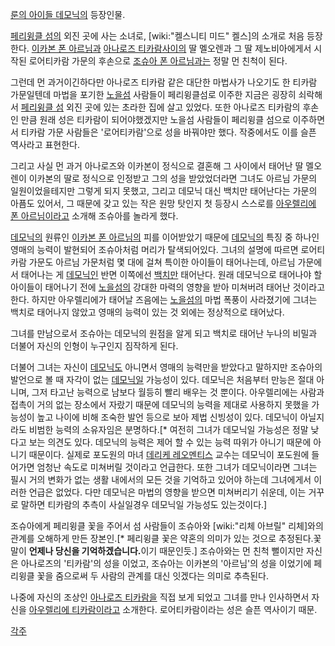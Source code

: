 [[룬의 아이들 데모닉]]의 등장인물.

[[페리윙클 섬]]의 외진 곳에 사는 소녀로, [wiki:"켈스니티 미드" 켈스]의 소개로 처음 등장한다. [[이카본 폰 아르님]]과 [[아나로즈 티카람]]사이의 딸 멜오렌과 그 딸 제노비아에게서 시작된 로어티카람 가문의 후손으로 [[조슈아 폰 아르님]]과는 정말 먼 친척이 된다. 

그런데 먼 과거이긴하다만 아나로즈 티카람 같은 대단한 마법사가 나오기도 한 티카람 가문일텐데 마법을 포기한 [[노을섬]] 사람들이 페리윙클섬로 이주한 지금은 굉장히 쇠락해서 [[페리윙클 섬]] 외진 곳에 있는 초라한 집에 살고 있었다. 또한 아나로즈 티카람의 후손인 만큼 원래 성은 티카람이 되어야했겠지만 노을섬 사람들이 페리윙클 섬으로 이주하면서 티카람 가문 사람들은 '로어티카람'으로 성을 바꿔야만 했다. 작중에서도 이를 슬픈 역사라고 표현한다.

그리고 사실 먼 과거 아나로즈와 이카본이 정식으로 결혼해 그 사이에서 태어난 딸 멜오렌이 이카본의 딸로 정식으로 인정받고 그의 성을 받았었더라면 그녀도 아르님 가문의 일원이었을테지만 그렇게 되지 못했고, 그리고 데모닉 대신 백치만 태어난다는 가문의 아픔도 있어서, 그 때문에 갖고 있는 작은 원망 탓인지 첫 등장시 스스로를 [[아우렐리에 폰 아르님]]이라고 소개해 조슈아를 놀라게 했다.

[[데모닉]]의 원류인 [[이카본 폰 아르님]]의 피를 이어받았기 때문에 [[데모닉]]의 특징 중 하나인 영매의 능력이 발현되어 조슈아처럼 머리가 탈색되어있다. 그녀의 설명에 따르면 로어티카람 가문도 아르님 가문처럼 몇 대에 걸쳐 특이한 아이들이 태어나는데, 아르님 가문에서 태어나는 게 [[데모닉]]인 반면 이쪽에선 [[백치]]만 태어난다. 원래 데모닉으로 태어나야 할 아이들이 태어나기 전에 [[노을섬]]의 강대한 마력의 영향을 받아 미쳐버려 태어난 것이라고 한다. 하지만 아우렐리에가 태어날 즈음에는 [[노을섬]]의 마법 폭풍이 사라졌기에 그녀는 백치로 태어나지 않았고 영매의 능력이 있는 것 외에는 정상적으로 태어났다. 

그녀를 만남으로서 조슈아는 데모닉의 원점을 알게 되고 백치로 태어난 누나의 비밀과 더불어 자신의 인형이 누구인지 짐작하게 된다.

더불어 그녀는 자신이 [[데모닉]]도 아니면서 영매의 능력만을 받았다고 말하지만 조슈아의 발언으로 볼 때 자각이 없는 [[데모닉]]일 가능성이 있다. 데모닉은 처음부터 만능은 절대 아니며, 그저 타고난 능력으로 남보다 월등히 빨리 배우는 것 뿐이다. 아우렐리에는 사람과 접촉이 거의 없는 장소에서 자랐기 때문에 데모닉의 능력을 제대로 사용하지 못했을 가능성이 높고 나이에 비해 조숙한 발언 등으로 보아 제법 신빙성이 있다. 데모닉이 아닐지라도 비범한 능력의 소유자임은 분명하다.[* 여전히 그녀가 데모닉일 가능성은 정말 낮다고 보는 의견도 있다. 데모닉의 능력은 제어 할 수 있는 능력 따위가 아니기 때문에 아니기 때문이다. 실제로 포도원의 마녀 [[데리케 레오멘티스]] 교수는 데모닉이 포도원에 들어가면 엄청난 속도로 미쳐버릴 것이라고 언급한다. 또한 그녀가 데모닉이라면 그녀는 필시 거의 변화가 없는 생활 내에서의 모든 것을 기억하고 있어야 하는데 그녀에게서 이러한 언급은 없었다. 다만 데모닉은 마법의 영향을 받으면 미쳐버리기 쉬운데, 이는 거꾸로 말하면 티카람의 추측이 사실일경우 데모닉일 가능성도 있는것이다.] 

조슈아에게 페리윙클 꽃을 주어서 섬 사람들이 조슈아와 [wiki:"리체 아브릴" 리체]와의 관계를 오해하게 만든 장본인.[* 페리윙클 꽃은 약혼의 의미가 있는 것으로 추정된다.꽃말이 '''언제나 당신을 기억하겠습니다.'''이기 때문인듯.] 조슈아와는 먼 친척 뻘이지만 자신은 아나로즈의 '티카람'의 성을 이었고, 조슈아는 이카본의 '아르님'의 성을 이었기에 페리윙클 꽃을 줌으로써 두 사람의 관계를 대신 잇겠다는 의미로 추측된다.

나중에 자신의 조상인 [[아나로즈 티카람]]을 직접 보게 되었고 그녀를 만나 인사하면서 자신을 [[아우렐리에 티카람]]이라고 소개한다. 로어티카람이라는 성은 슬픈 역사이기 때문.
  
[[각주]]
